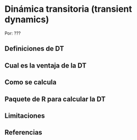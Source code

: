 # Dinámica transitoria (transient dynamics)

Por: ???

## Definiciones de DT

## Cual es la ventaja de la DT


## Como se calcula



## Paquete de R para calcular la DT


## Limitaciones


## Referencias


## 